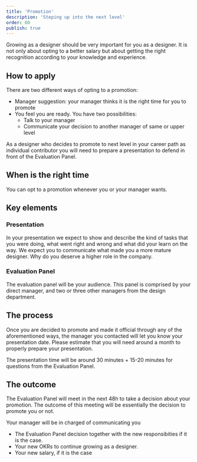 ```yaml
---
title: 'Promotion'
description: 'Steping up into the next level'
order: 60
publish: true
---
```



Growing as a designer should be very important for you as a designer. It is not only about opting to a better salary but about getting the right recognition according to your knowledge and experience.

## How to apply

There are two different ways of opting to a promotion:

* Manager suggestion: your manager thinks it is the right time for you to promote
* You feel you are ready. You have two possibilities:
    * Talk to your manager
    * Communicate your decision to another manager of same or upper level

As a designer who decides to promote to next level in your career path as individual contributor you will need to prepare a presentation to defend in front of the Evaluation Panel.

## When is the right time

You can opt to a promotion whenever you or your manager wants. 

## Key elements

### Presentation

In your presentation we expect to show and describe the kind of tasks that you were doing, what went right and wrong and what did your learn on the way. We expect you to communicate what made you a more mature designer. Why do you deserve a higher role in the company.

### Evaluation Panel

The evaluation panel will be your audience. This panel is comprised by your direct manager, and two or three other managers from the design department.


## The process

Once you are decided to promote and made it official through any of the aforementioned ways, the manager you contacted will let you know your presentation date. Please estimate that you will need around a month to properly prepare your presentation.

The presentation time will be around 30 minutes + 15-20 minutes for questions from the Evaluation Panel.

## The outcome

The Evaluation Panel will meet in the next 48h to take a decision about your promotion. The outcome of this meeting will be essentially the decision to promote you or not. 

Your manager will be in charged of communicating you

* The Evaluation Panel decision together with the new responsibities if it is the case.
* Your new OKRs to continue growing as a designer.
* Your new salary, if it is the case

